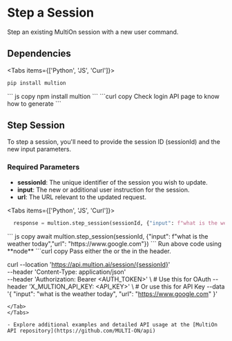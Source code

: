 # Step a Session

Step an existing MultiOn session with a new user command.

## Dependencies

 
<Tabs items={['Python', 'JS', 'Curl']}>
  <Tab>
  ```python copy
  pip install multion
  ```
  </Tab>
  <Tab>
  ``` js copy 
  npm install multion
  ```
  </Tab>
  <Tab>
  ```curl copy
  Check login API page to know how to generate <AUTH_TOKEN>
  ```
  </Tab>
</Tabs>

## Step Session

To step a session, you'll need to provide the session ID (sessionId) and the new input parameters.

### Required Parameters

- **sessionId**: The unique identifier of the session you wish to update.
- **input**: The new or additional user instruction for the session.
- **url**: The URL relevant to the updated request.

<Tabs items={['Python', 'JS', 'Curl']}>
  <Tab>
  ```python copy
    response = multion.step_session(sessionId, {"input": f"what is the weather today","url": "https://www.google.com"})
  ```
  </Tab>
  <Tab>
  ``` js copy 
    await multion.step_session(sessionId, {"input": f"what is the weather today","url": "https://www.google.com"})
  ```
<Callout type="info" emoji="ℹ️">
 Run above code using **node**
</Callout>
  </Tab>
  <Tab>
```curl copy
Pass either the <AUTH_TOKEN> or the <API_KEY> in the header.

curl --location 'https://api.multion.ai/session/{sessionId}' \
--header 'Content-Type: application/json' \
--header 'Authorization: Bearer <AUTH_TOKEN>' \ # Use this for OAuth
--header 'X_MULTION_API_KEY: <API_KEY>' \ # Or use this for API Key
--data '{
"input": "what is the weather today",
"url": "https://www.google.com"
}'

```
</Tab>
</Tabs>

- Explore additional examples and detailed API usage at the [MultiOn API repository](https://github.com/MULTI-ON/api)

